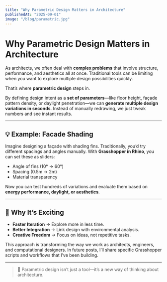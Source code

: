 ```yaml
---
title: "Why Parametric Design Matters in Architecture"
publishedAt: "2025-09-01"
image: "/blog/parametric.jpg" 
---
```


# Why Parametric Design Matters in Architecture

As architects, we often deal with **complex problems** that involve structure, performance, and aesthetics all at once. Traditional tools can be limiting when you want to explore multiple design possibilities quickly.

That’s where **parametric design** steps in.  

By defining design intent as a **set of parameters**—like floor height, façade pattern density, or daylight penetration—we can **generate multiple design variations in seconds**. Instead of manually redrawing, we just tweak numbers and see instant results.

---

## 💡 Example: Facade Shading
Imagine designing a façade with shading fins. Traditionally, you’d try different spacings and angles manually. With **Grasshopper in Rhino**, you can set these as sliders:

- Angle of fins (10° → 60°)  
- Spacing (0.5m → 2m)  
- Material transparency  

Now you can test hundreds of variations and evaluate them based on **energy performance, daylight, or aesthetics**.

---

## 🚀 Why It’s Exciting
- **Faster Iteration** → Explore more in less time.  
- **Better Integration** → Link design with environmental analysis.  
- **Creative Freedom** → Focus on ideas, not repetitive tasks.

This approach is transforming the way we work as architects, engineers, and computational designers. In future posts, I’ll share specific Grasshopper scripts and workflows that I’ve been building.

---

> 🔮 Parametric design isn’t just a tool—it’s a new way of thinking about architecture.

